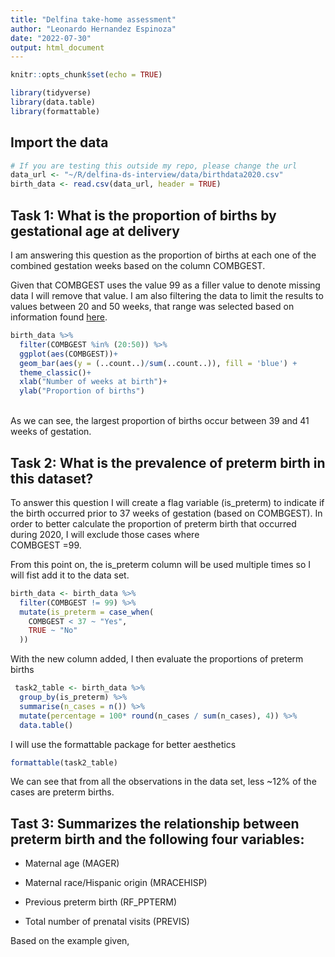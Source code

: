 ```yaml
---
title: "Delfina take-home assessment"
author: "Leonardo Hernandez Espinoza"
date: "2022-07-30"
output: html_document
---
```


```r
knitr::opts_chunk$set(echo = TRUE)
```
```r
library(tidyverse)
library(data.table)
library(formattable)
```

## Import the data

```r
# If you are testing this outside my repo, please change the url
data_url <- "~/R/delfina-ds-interview/data/birthdata2020.csv"
birth_data <- read.csv(data_url, header = TRUE)
```

## Task 1:  What is the proportion of births by gestational age at delivery
I am answering this question as the proportion of births at each one of the combined gestation weeks based on the column COMBGEST.

Given that COMBGEST uses the value 99 as a filler value to denote missing data I will remove that value. 
I am also filtering the data to limit the results to values between 20 and 50 weeks, that range was selected based on information found [here](https://www.health.ny.gov/community/pregnancy/why_is_40_weeks_so_important.htm#:~:text=How%20long%20is%20full%20term%3F).

```r
birth_data %>% 
  filter(COMBGEST %in% (20:50)) %>% 
  ggplot(aes(COMBGEST))+
  geom_bar(aes(y = (..count..)/sum(..count..)), fill = 'blue') +
  theme_classic()+
  xlab("Number of weeks at birth")+
  ylab("Proportion of births")
```
<br>
As we can see, the largest proportion of births occur between 39 and 41 weeks of gestation.


## Task 2:  What is the prevalence of preterm birth in this dataset?
To answer this question I will create a flag variable (is_preterm) to indicate if the birth occurred prior to 37 weeks of gestation (based on COMBGEST). In order to better calculate the proportion of preterm birth that occurred during 2020, I will exclude those cases where <br>COMBGEST =99.

From this point on, the is_preterm column will be used multiple times so I will fist add it to the data set.
```r
birth_data <- birth_data %>% 
  filter(COMBGEST != 99) %>% 
  mutate(is_preterm = case_when(
    COMBGEST < 37 ~ "Yes",
    TRUE ~ "No"
  ))


```
With the new column added, I then evaluate the proportions of preterm births
```r
 task2_table <- birth_data %>% 
  group_by(is_preterm) %>% 
  summarise(n_cases = n()) %>%
  mutate(percentage = 100* round(n_cases / sum(n_cases), 4)) %>% 
  data.table()
```
I will use the formattable package for better aesthetics 
```r
formattable(task2_table)
```

We can see that from all the observations in the data set, less ~12% of the cases are preterm births.

## Tast 3: Summarizes the relationship between preterm birth and the following four variables:

  - Maternal age (MAGER)

  - Maternal race/Hispanic origin (MRACEHISP)

  - Previous preterm birth (RF_PPTERM)

  - Total number of prenatal visits (PREVIS)


Based on the example given, 

